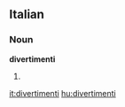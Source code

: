 ==Italian==

===Noun===
'''divertimenti''' {{m}}

# {{plural of|divertimento|lang=it}}

[[it:divertimenti]]
[[hu:divertimenti]]